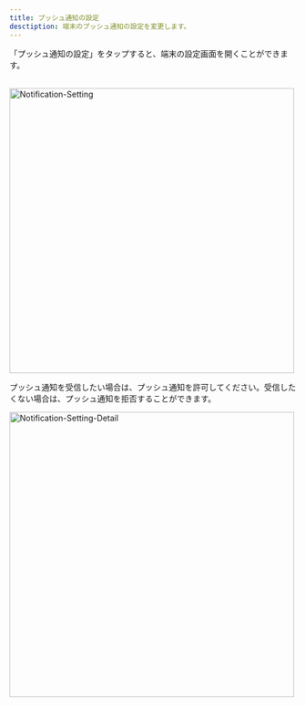 ```yaml
---
title: プッシュ通知の設定
desctiption: 端末のプッシュ通知の設定を変更します。
---
```


「プッシュ通知の設定」をタップすると、端末の設定画面を開くことができます。<br></br>

<Image src="/assets/setting/notification/notification-setting.png" alt="Notification-Setting" height="500" />

プッシュ通知を受信したい場合は、プッシュ通知を許可してください。受信したくない場合は、プッシュ通知を拒否することができます。

<Image src="/assets/setting/notification/notification-setting-detail.png" alt="Notification-Setting-Detail" height="500" />
